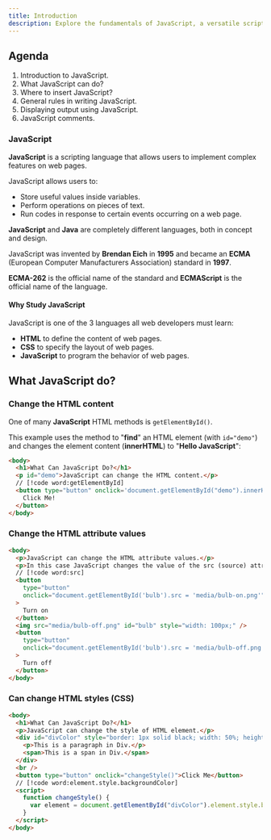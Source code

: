 ```yaml
---
title: Introduction
description: Explore the fundamentals of JavaScript, a versatile scripting language for web development.
---
```


## Agenda
1. Introduction to JavaScript.
2. What JavaScript can do?
3. Where to insert JavaScript?
4. General rules in writing JavaScript.
5. Displaying output using JavaScript.
6. JavaScript comments.

### JavaScript

**JavaScript** is a scripting language that allows users to implement complex features on web pages.

JavaScript allows users to:
  - Store useful values inside variables.
  - Perform operations on pieces of text.
  - Run codes in response to certain events occurring on a web page.

**JavaScript** and **Java** are completely different languages, both in concept and design.

JavaScript was invented by **Brendan Eich** in **1995** and became an **ECMA** (European Computer Manufacturers Association) standard in **1997**.

**ECMA-262** is the official name of the standard and **ECMAScript** is the official name of the language.

<Callout type="none">

#### Why Study JavaScript

JavaScript is one of the 3 languages all web developers must learn:
  - **HTML** to define the content of web pages.
  - **CSS** to specify the layout of web pages.
  - **JavaScript** to program the behavior of web pages.

</Callout>

## What JavaScript do?

### Change the HTML content

One of many **JavaScript** HTML methods is `getElementById()`.

This example uses the method to "**find**" an HTML element (with `id="demo"`) and changes the element content (**innerHTML**) to "**Hello JavaScript**":

```html
<body>
  <h1>What Can JavaScript Do?</h1>
  <p id="demo">JavaScript can change the HTML content.</p>
  // [!code word:getElementById]
  <button type="button" onclick='document.getElementById("demo").innerHTML = "Hello JavaScript!"'>
    Click Me!
  </button>
</body>
```

### Change the HTML attribute values

```html
<body>
  <p>JavaScript can change the HTML attribute values.</p>
  <p>In this case JavaScript changes the value of the src (source) attribute of an image.</p>
  // [!code word:src]
  <button 
    type="button"
    onclick="document.getElementById('bulb').src = 'media/bulb-on.png'"
  >
    Turn on
  </button>
  <img src="media/bulb-off.png" id="bulb" style="width: 100px;" />
  <button 
    type="button"
    onclick="document.getElementById('bulb').src = 'media/bulb-off.png'"
  >
    Turn off
  </button>
</body>
```

### Can change HTML styles (CSS)

```html
<body>
  <h1>What Can JavaScript Do?</h1>
  <p>JavaScript can change the style of HTML element.</p>
  <div id="divColor" style="border: 1px solid black; width: 50%; height: 100px;">
    <p>This is a paragraph in Div.</p>
    <span>This is a span in Div.</span>
  </div>
  <br />
  <button type="button" onclick="changeStyle()">Click Me</button>
  // [!code word:element.style.backgroundColor]
  <script>
    function changeStyle() {
      var element = document.getElementById("divColor").element.style.backgroundColor = "#ff0000";
    }
  </script>
</body>
```
